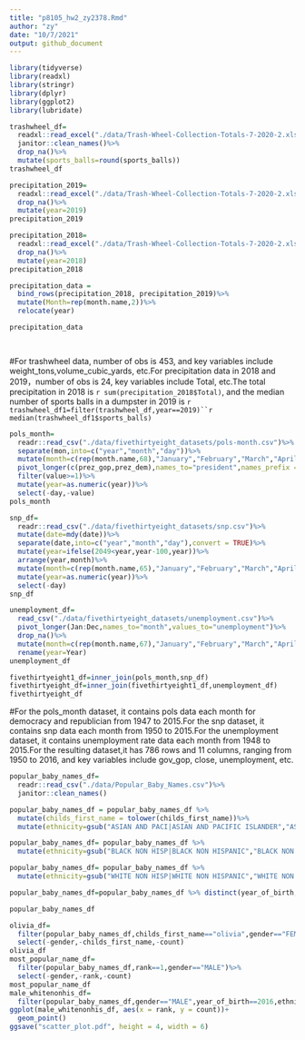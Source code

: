 ```yaml
---
title: "p8105_hw2_zy2378.Rmd"
author: "zy"
date: "10/7/2021"
output: github_document
---
```


```r
library(tidyverse)
library(readxl)
library(stringr)
library(dplyr)
library(ggplot2)
library(lubridate)
```



```r
trashwheel_df=
  readxl::read_excel("./data/Trash-Wheel-Collection-Totals-7-2020-2.xlsx",sheet=1,range="A2:N535")%>%
  janitor::clean_names()%>%
  drop_na()%>%
  mutate(sports_balls=round(sports_balls))
trashwheel_df

precipitation_2019=
  readxl::read_excel("./data/Trash-Wheel-Collection-Totals-7-2020-2.xlsx",sheet=6,range="A2:B14")%>%
  drop_na()%>%
  mutate(year=2019)
precipitation_2019

precipitation_2018=
  readxl::read_excel("./data/Trash-Wheel-Collection-Totals-7-2020-2.xlsx",sheet=7,range="A2:B14")%>%
  drop_na()%>%
  mutate(year=2018)
precipitation_2018

precipitation_data = 
  bind_rows(precipitation_2018, precipitation_2019)%>%
  mutate(Month=rep(month.name,2))%>%
  relocate(year)

precipitation_data

  
```


#For trashwheel data, number of obs is 453, and key variables include weight_tons,volume_cubic_yards, etc.For precipitation data in 2018 and 2019，number of obs is 24, key variables include Total, etc.The total precipitation in 2018 is `r sum(precipitation_2018$Total)`, and the median number of sports balls in a dumpster in 2019 is `r trashwheel_df1=filter(trashwheel_df,year==2019)``r median(trashwheel_df1$sports_balls)`



```r
pols_month=
  readr::read_csv("./data/fivethirtyeight_datasets/pols-month.csv")%>%
  separate(mon,into=c("year","month","day"))%>%
  mutate(month=c(rep(month.name,68),"January","February","March","April","May","June"))%>%
  pivot_longer(c(prez_gop,prez_dem),names_to="president",names_prefix = "prez_")%>%
  filter(value>=1)%>%
  mutate(year=as.numeric(year))%>%
  select(-day,-value)
pols_month

```

```r
snp_df=
  readr::read_csv("./data/fivethirtyeight_datasets/snp.csv")%>%
  mutate(date=mdy(date))%>%
  separate(date,into=c("year","month","day"),convert = TRUE)%>%
  mutate(year=ifelse(2049<year,year-100,year))%>%
  arrange(year,month)%>%
  mutate(month=c(rep(month.name,65),"January","February","March","April","May","June","July"))%>%
  mutate(year=as.numeric(year))%>%
  select(-day)
snp_df
```

```r
unemployment_df=
  read_csv("./data/fivethirtyeight_datasets/unemployment.csv")%>%
  pivot_longer(Jan:Dec,names_to="month",values_to="unemployment")%>%
  drop_na()%>%
  mutate(month=c(rep(month.name,67),"January","February","March","April","May","June"))%>%
  rename(year=Year)
unemployment_df
```

```r
fivethirtyeight1_df=inner_join(pols_month,snp_df)
fivethirtyeight_df=inner_join(fivethirtyeight1_df,unemployment_df)
fivethirtyeight_df
```


#For the pols_month dataset, it contains pols data each month for democracy and republician from 1947 to 2015.For the snp dataset, it contains snp data each month from 1950 to 2015.For the unemployment dataset, it contains unemployment rate data each month from 1948 to 2015.For the resulting dataset,it has 786 rows and 11 columns, ranging from 1950 to 2016, and key variables include gov_gop, close, unemployment, etc.

```r
popular_baby_names_df=
  readr::read_csv("./data/Popular_Baby_Names.csv")%>%
  janitor::clean_names()

popular_baby_names_df = popular_baby_names_df %>%
  mutate(childs_first_name = tolower(childs_first_name))%>%
  mutate(ethnicity=gsub("ASIAN AND PACI|ASIAN AND PACIFIC ISLANDER","ASIAN AND PACIFIC ISLANDER",popular_baby_names_df$ethnicity))

popular_baby_names_df= popular_baby_names_df %>%
  mutate(ethnicity=gsub("BLACK NON HISP|BLACK NON HISPANIC","BLACK NON HISPANIC",popular_baby_names_df$ethnicity))

popular_baby_names_df= popular_baby_names_df %>%
  mutate(ethnicity=gsub("WHITE NON HISP|WHITE NON HISPANIC","WHITE NON HISPANIC",popular_baby_names_df$ethnicity))

popular_baby_names_df=popular_baby_names_df %>% distinct(year_of_birth,gender,ethnicity,childs_first_name, .keep_all = TRUE)

popular_baby_names_df
```

```r
olivia_df=
  filter(popular_baby_names_df,childs_first_name=="olivia",gender=="FEMALE")%>%
  select(-gender,-childs_first_name,-count)
olivia_df
most_popular_name_df=
  filter(popular_baby_names_df,rank==1,gender=="MALE")%>%
  select(-gender,-rank,-count)
most_popular_name_df
male_whitenonhis_df=
  filter(popular_baby_names_df,gender=="MALE",year_of_birth==2016,ethnicity=="WHITE NON HISPANIC")
ggplot(male_whitenonhis_df, aes(x = rank, y = count))+
  geom_point()
ggsave("scatter_plot.pdf", height = 4, width = 6)

```



